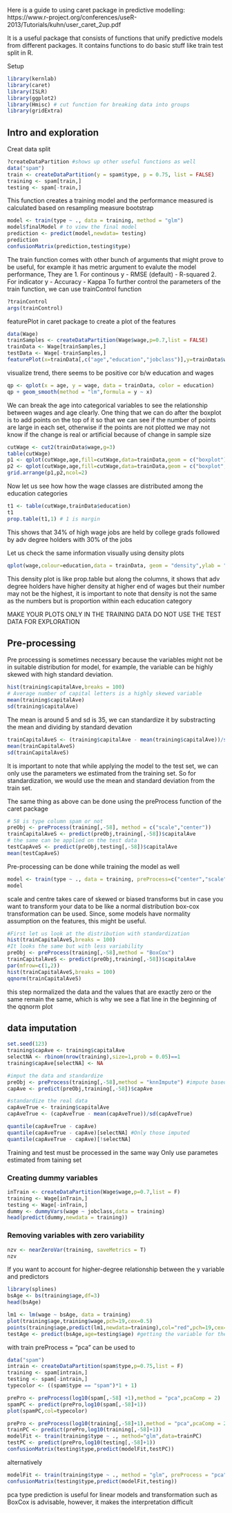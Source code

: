 Here is a guide to using caret package in predictive modelling: https://www.r-project.org/conferences/useR-2013/Tutorials/kuhn/user_caret_2up.pdf

It is a useful package that consists of functions that unify predictive models from different packages.
It contains functions to do basic stuff like train test split in R.

Setup
```r
library(kernlab)
library(caret)
library(ISLR)
library(ggplot2)
library(Hmisc) # cut function for breaking data into groups
library(gridExtra)
```
## Intro and exploration

Creat data split
```r
?createDataPartition #shows up other useful functions as well
data("spam")
train <- createDataPartition(y = spam$type, p = 0.75, list = FALSE)
training <- spam[train,]
testing <- spam[-train,]
```
This function creates a training model and the performance measured is calculated based on resampling measure bootstrap
```r
model <- train(type ~ ., data = training, method = "glm")
model$finalModel # to view the final model
prediction <- predict(model,newdata= testing)
prediction
confusionMatrix(prediction,testing$type)
```
The train function comes with other bunch of arguments that might prove to be useful, for example it has metric argument to evalute the model performance, They are
1. For continous y
      - RMSE (default)
      - R-squared
2. For indicator y
      - Accuracy
      - Kappa
To further control the parameters of the train function, we can use trainControl function
```r
?trainControl
args(trainControl)
```
featurePlot in caret package to create a plot of the features
```r
data(Wage)
trainSamples <- createDataPartition(Wage$wage,p=0.7,list = FALSE)
trainData <- Wage[trainSamples,]
testData <- Wage[-trainSamples,]
featurePlot(x=trainData[,c("age","education","jobclass")],y=trainData$wage,plot = "pairs")
```
visualize trend, there seems to be positive cor b/w education and wages
```r
qp <- qplot(x = age, y = wage, data = trainData, color = education)
qp + geom_smooth(method = "lm",formula = y ~ x)
```
We can break the age into categorical variables to see the relationship between wages and age clearly.
One thing that we can do after the boxplot is to add points on the top of it so that we can see if the number of points are large in each set, otherwise if the points are not plotted we may not know
if the change is real or artificial because of change in sample size
```r
cutWage <- cut2(trainData$wage,g=3)
table(cutWage)
p1 <- qplot(cutWage,age,fill=cutWage,data=trainData,geom = c("boxplot"))
p2 <- qplot(cutWage,age,fill=cutWage,data=trainData,geom = c("boxplot","jitter"))
grid.arrange(p1,p2,ncol=2)
```
Now let us see how how the wage classes are distributed among the education categories
```r
t1 <- table(cutWage,trainData$education)
t1
prop.table(t1,1) # 1 is margin
```
This shows that 34% of high wage jobs are held by college grads followed by adv degree holders with 30% of the jobs

Let us check the same information visually using density plots
```r
qplot(wage,colour=education,data = trainData, geom = "density",ylab = "density")
```
This density plot is like prop.table but along the columns, it shows that adv degree holders have higher density at higher end of wages but their number may not be the highest, it is important to note that density is not the same as the numbers but is proportion within each education category

MAKE YOUR PLOTS ONLY IN THE TRAINING DATA
DO NOT USE THE TEST DATA FOR EXPLORATION

## Pre-processing

Pre processing is sometimes necessary because the variables might not be in suitable distribution for model, for example, the variable can be highly skewed with high standard deviation.
```r
hist(training$capitalAve,breaks = 100)
# Average number of capital letters is a highly skewed variable
mean(training$capitalAve)
sd(training$capitalAve)
```
The mean is around 5 and sd is 35, we can standardize it by substracting the mean and dividing by standard devation
```r
trainCapitalAveS <- (training$capitalAve - mean(training$capitalAve))/sd(training$capitalAve)
mean(trainCapitalAveS)
sd(trainCapitalAveS)
```
It is important to note that while applying the model to the test set, we can only use the parameters we estimated from the training set. So for standardization, we would use the mean and
standard deviation from the train set.

The same thing as above can be done using the preProcess function of the caret package
```r
# 58 is type column spam or not
preObj <- preProcess(training[,-58], method = c("scale","center"))
trainCapitalAveS <- predict(preObj,training[,-58])$capitalAve
# the same can be applied on the test data
testCapAveS <- predict(preObj,testing[,-58])$capitalAve
mean(testCapAveS)
```
Pre-processing can be done while training the model as well
```r
model <- train(type ~ ., data = training, preProcess=c("center","scale"), method = "glm")
model
```
scale and centre takes care of skewed or biased transforms but in case you want to transform your data to be like a normal distribution box-cox transformation can be used. Since, some models have normality assumption on the features, this might be useful.
```r
#First let us look at the distribution with standardization
hist(trainCapitalAveS,breaks = 100)
#It looks the same but with less variability
preObj <- preProcess(training[,-58],method = "BoxCox")
trainCapitalAveS <- predict(preObj,training[,-58])$capitalAve
par(mfrow=c(1,2))
hist(trainCapitalAveS,breaks = 100)
qqnorm(trainCapitalAveS)
```
this step normalized the data and the values that are exactly zero or the same remain the same, which is why we see a flat line in the beginning of the qqnorm plot

## data imputation
```r
set.seed(123)
training$capAve <- training$capitalAve
selectNA <- rbinom(nrow(training),size=1,prob = 0.05)==1
training$capAve[selectNA] <- NA

#imput the data and standardize
preObj <- preProcess(training[,-58],method = "knnImpute") #impute based on 10 nearest neigbors
capAve <- predict(preObj,training[,-58])$capAve

#standardize the real data
capAveTrue <- training$capitalAve
capAveTrue <- (capAveTrue - mean(capAveTrue))/sd(capAveTrue)

quantile(capAveTrue - capAve)
quantile(capAveTrue - capAve)[selectNA] #Only those imputed
quantile(capAveTrue - capAve)[!selectNA]
```

Training and test must be processed in the same way
Only use parametes estimated from taining set

### Creating dummy variables
```r
inTrain <- createDataPartition(Wage$wage,p=0.7,list = F)
training <- Wage[inTrain,]
testing <- Wage[-inTrain,]
dummy <- dummyVars(wage ~ jobclass,data = training)
head(predict(dummy,newdata = training))
```
### Removing variables with zero variability
```r
nzv <- nearZeroVar(training, saveMetrics = T)
nzv
```

If you want to account for higher-degree relationship between the y variable and predictors
```r
library(splines)
bsAge <- bs(training$age,df=3)
head(bsAge)
```
```r
lm1 <- lm(wage ~ bsAge, data = training)
plot(training$age,training$wage,pch=19,cex=0.5)
points(training$age,predict(lm1,newdata=training),col="red",pch=19,cex=0.5)
testAge <- predict(bsAge,age=testing$age) #getting the variable for the test data w/o seeing other variables
```

with train preProcess = "pca" can be used to 
```r
data("spam")
intrain <- createDataPartition(spam$type,p=0.75,list = F)
training <- spam[intrain,]
testing <- spam[-intrain,]
typecolor <- ((spam$type == "spam")*1 + 1)
```

```r
prePro <- preProcess(log10(spam[,-58] +1),method = "pca",pcaComp = 2)
spamPC <- predict(prePro,log10(spam[,-58]+1))
plot(spamPC,col=typecolor)
```
```r
prePro <- preProcess(log10(training[,-58]+1),method = "pca",pcaComp = 2)
trainPC <- predict(prePro,log10(training[,-58]+1))
modelFit <- train(training$type ~ ., method="glm",data=trainPC)
testPC <- predict(prePro,log10(testing[,-58]+1))
confusionMatrix(testing$type,predict(modelFit,testPC))
```
alternatively
```r
modelFit <- train(training$type ~ ., method = "glm", preProcess = "pca",data = training)
confusionMatrix(testing$type,predict(modelFit,testing))
```
pca type prediction is useful for linear models and transformation such as BoxCox is advisable, however, it makes the interpretation difficult
